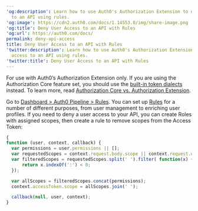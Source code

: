 ---
'og:description': Learn how to use Auth0's Authorization Extension to deny users access
  to an API using rules.
'og:image': https://cdn2.auth0.com/docs/1.14553.0/img/share-image.png
'og:title': Deny User Access to an API with Rules
'og:url': https://auth0.com/docs/
permalink: deny-api-access
title: Deny User Access to an API with Rules
'twitter:description': Learn how to use Auth0's Authorization Extension to deny users
  access to an API using rules.
'twitter:title': Deny User Access to an API with Rules
---
<Callout icon="file-lines" color="#0EA5E9" iconType="regular">

For use with Auth0’s Authorization Extension only. If you are using the Authorization Core feature set, you should use the [built-in token dialects](/docs/get-started/apis/enable-role-based-access-control-for-apis#token-dialect-options) instead. To learn more, read [Authorization Core vs. Authorization Extension](/docs/manage-users/access-control/authorization-core-vs-authorization-extension).

</Callout>

Go to [Dashboard > Auth0 Pipeline > Rules](https://manage.auth0.com/#/rules). You can set up [Rules](/docs/customize/rules) for a number of different purposes, from user management to enriching user profiles. If you need to deny a user access to your API, you can create Roles with assigned scopes, then create a rule to remove scopes from the <Tooltip tip="Access Token: Authorization credential, in the form of an opaque string or JWT, used to access an API." cta="View Glossary" href="/docs/glossary?term=Access+Token">Access Token</Tooltip>:

```javascript lines
{
function (user, context, callback) {
  var permissions = user.permissions || [];
  var requestedScopes = context.request.body.scope || context.request.query.scope;
  var filteredScopes = requestedScopes.split(' ').filter( function(x) {
      return x.indexOf(':') < 0;
  });

  var allScopes = filteredScopes.concat(permissions);
  context.accessToken.scope = allScopes.join(' ');

  callback(null, user, context);
}
```



